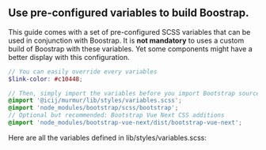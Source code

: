 
<Meta title="Customize Boostrap" />

## Use pre-configured variables to build Boostrap.

This guide comes with a set of pre-configured SCSS variables that can be used in
conjunction with Boostrap. It is **not mandatory** to uses a custom build of Boostrap
with these variables. Yet some components might have a better display with this configuration.

```scss
// You can easily override every variables
$link-color: #c10448;

// Then, simply import the variables before you import Bootstrap sources
@import '@icij/murmur/lib/styles/variables.scss';
@import 'node_modules/bootstrap/scss/bootstrap';
// Optional but recommended: Bootstrap Vue Next CSS additions
@import 'node_modules/bootstrap-vue-next/dist/bootstrap-vue-next';
```

Here are all the variables defined in <repository-link path="lib/styles/variables.scss">lib/styles/variables.scss</repository-link>:

<Source code={rawVariables} language="scss" />
